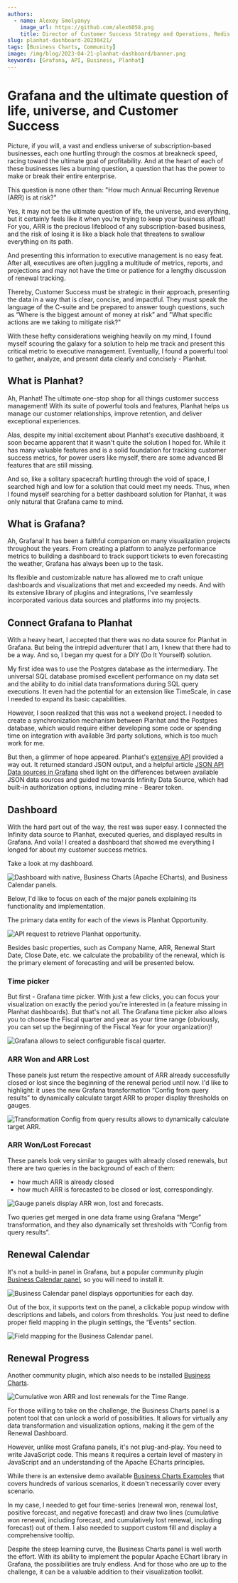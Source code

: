 ```yaml
---
authors:
  - name: Alexey Smolyanyy
    image_url: https://github.com/alex6058.png
    title: Director of Customer Success Strategy and Operations, Redis
slug: planhat-dashboard-20230421/
tags: [Business Charts, Community]
image: /img/blog/2023-04-21-planhat-dashboard/banner.png
keywords: [Grafana, API, Business, Planhat]
---
```



# Grafana and the ultimate question of life, universe, and Customer Success

Picture, if you will, a vast and endless universe of subscription-based businesses, each one hurtling through the cosmos at breakneck speed, racing toward the ultimate goal of profitability. And at the heart of each of these businesses lies a burning question, a question that has the power to make or break their entire enterprise.

This question is none other than: "How much Annual Recurring Revenue (ARR) is at risk?"

Yes, it may not be the ultimate question of life, the universe, and everything, but it certainly feels like it when you're trying to keep your business afloat! For you, ARR is the precious lifeblood of any subscription-based business, and the risk of losing it is like a black hole that threatens to swallow everything on its path.

And presenting this information to executive management is no easy feat. After all, executives are often juggling a multitude of metrics, reports, and projections and may not have the time or patience for a lengthy discussion of renewal tracking.

Thereby, Customer Success must be strategic in their approach, presenting the data in a way that is clear, concise, and impactful. They must speak the language of the C-suite and be prepared to answer tough questions, such as “Where is the biggest amount of money at risk” and "What specific actions are we taking to mitigate risk?"

With these hefty considerations weighing heavily on my mind, I found myself scouring the galaxy for a solution to help me track and present this critical metric to executive management. Eventually, I found a powerful tool to gather, analyze, and present data clearly and concisely - Planhat.

## What is Planhat?

Ah, Planhat! The ultimate one-stop shop for all things customer success management! With its suite of powerful tools and features, Planhat helps us manage our customer relationships, improve retention, and deliver exceptional experiences.

Alas, despite my initial excitement about Planhat's executive dashboard, it soon became apparent that it wasn't quite the solution I hoped for. While it has many valuable features and is a solid foundation for tracking customer success metrics, for power users like myself, there are some advanced BI features that are still missing.

And so, like a solitary spacecraft hurtling through the void of space, I searched high and low for a solution that could meet my needs. Thus, when I found myself searching for a better dashboard solution for Planhat, it was only natural that Grafana came to mind.

## What is Grafana?

Ah, Grafana! It has been a faithful companion on many visualization projects throughout the years. From creating a platform to analyze performance metrics to building a dashboard to track support tickets to even forecasting the weather, Grafana has always been up to the task.

Its flexible and customizable nature has allowed me to craft unique dashboards and visualizations that met and exceeded my needs. And with its extensive library of plugins and integrations, I've seamlessly incorporated various data sources and platforms into my projects.

## Connect Grafana to Planhat

With a heavy heart, I accepted that there was no data source for Planhat in Grafana. But being the intrepid adventurer that I am, I knew that there had to be a way. And so, I began my quest for a DIY (Do It Yourself) solution.

My first idea was to use the Postgres database as the intermediary. The universal SQL database promised excellent performance on my data set and the ability to do initial data transformations during SQL query executions. It even had the potential for an extension like TimeScale, in case I needed to expand its basic capabilities.

However, I soon realized that this was not a weekend project. I needed to create a synchronization mechanism between Planhat and the Postgres database, which would require either developing some code or spending time on integration with available 3rd party solutions, which is too much work for me.

But then, a glimmer of hope appeared. Planhat's [extensive API](https://docs.planhat.com/) provided a way out. It returned standard JSON output, and a helpful article [JSON API Data sources in Grafana](/blog/json-api-data-sources-in-grafana-20230104/) shed light on the differences between available JSON data sources and guided me towards Infinity Data Source, which had built-in authorization options, including mine - Bearer token.

## Dashboard

With the hard part out of the way, the rest was super easy. I connected the Infinity data source to Planhat, executed queries, and displayed results in Grafana. And voila! I created a dashboard that showed me everything I longed for about my customer success metrics.

Take a look at my dashboard.

<Image
  title="Dashboard with native, Business Charts (Apache ECharts), and Business Calendar panels."
  src="/img/blog/2023-04-21-planhat-dashboard/dashboard.png"
/>

Below, I'd like to focus on each of the major panels explaining its functionality and implementation.

The primary data entity for each of the views is Planhat Opportunity.

<Image
  title="API request to retrieve Planhat opportunity."
  src="/img/blog/2023-04-21-planhat-dashboard/opportunity.png"
/>

Besides basic properties, such as Company Name, ARR, Renewal Start Date, Close Date, etc. we calculate the probability of the renewal, which is the primary element of forecasting and will be presented below.

### Time picker

But first - Grafana time picker. With just a few clicks, you can focus your visualization on exactly the period you're interested in (a feature missing in Planhat dashboards). But that's not all. The Grafana time picker also allows you to choose the Fiscal quarter and year as your time range (obviously, you can set up the beginning of the Fiscal Year for your organization)!

<Image
  title="Grafana allows to select configurable fiscal quarter."
  src="/img/blog/2023-04-21-planhat-dashboard/timerange.png"
/>

### ARR Won and ARR Lost

These panels just return the respective amount of ARR already successfully closed or lost since the beginning of the renewal period until now. I'd like to highlight: it uses the new Grafana transformation “Config from query results” to dynamically calculate target ARR to proper display thresholds on gauges.

<Image
  title="Transformation Config from query results allows to dynamically calculate target ARR."
  src="/img/blog/2023-04-21-planhat-dashboard/config.png"
/>

### ARR Won/Lost Forecast

These panels look very similar to gauges with already closed renewals, but there are two queries in the background of each of them:

- how much ARR is already closed
- how much ARR is forecasted to be closed or lost, correspondingly.

<Image
  title="Gauge panels display ARR won, lost and forecasts."
  src="/img/blog/2023-04-21-planhat-dashboard/gauge.png"
/>

Two queries get merged in one data frame using Grafana “Merge” transformation, and they also dynamically set thresholds with “Config from query results”.

## Renewal Calendar

It's not a build-in panel in Grafana, but a popular community plugin [Business Calendar panel](https://grafana.com/grafana/plugins/marcusolsson-calendar-panel/), so you will need to install it.

<Image
  title="Business Calendar panel displays opportunities for each day."
  src="/img/blog/2023-04-21-planhat-dashboard/calendar.png"
/>

Out of the box, it supports text on the panel, a clickable popup window with descriptions and labels, and colors from thresholds. You just need to define proper field mapping in the plugin settings, the “Events” section.

<Image
  title="Field mapping for the Business Calendar panel."
  src="/img/blog/2023-04-21-planhat-dashboard/events.png"
  height={600}
/>

## Renewal Progress

Another community plugin, which also needs to be installed [Business Charts](https://grafana.com/grafana/plugins/volkovlabs-echarts-panel/).

<Image
  title="Cumulative won ARR and lost renewals for the Time Range."
  src="/img/blog/2023-04-21-planhat-dashboard/echarts.png"
/>

For those willing to take on the challenge, the Business Charts panel is a potent tool that can unlock a world of possibilities. It allows for virtually any data transformation and visualization options, making it the gem of the Renewal Dashboard.

However, unlike most Grafana panels, it's not plug-and-play. You need to write JavaScript code. This means it requires a certain level of mastery in JavaScript and an understanding of the Apache ECharts principles.

While there is an extensive demo available [Business Charts Examples](https://echarts.volkovlabs.io/d/pL5iH7FVk/home?orgId=1) that covers hundreds of various scenarios, it doesn't necessarily cover every scenario.

In my case, I needed to get four time-series (renewal won, renewal lost, positive forecast, and negative forecast) and draw two lines (cumulative won renewal, including forecast, and cumulatively lost renewal, including forecast) out of them. I also needed to support custom fill and display a comprehensive tooltip.

Despite the steep learning curve, the Business Charts panel is well worth the effort. With its ability to implement the popular Apache EChart library in Grafana, the possibilities are truly endless. And for those who are up to the challenge, it can be a valuable addition to their visualization toolkit.
